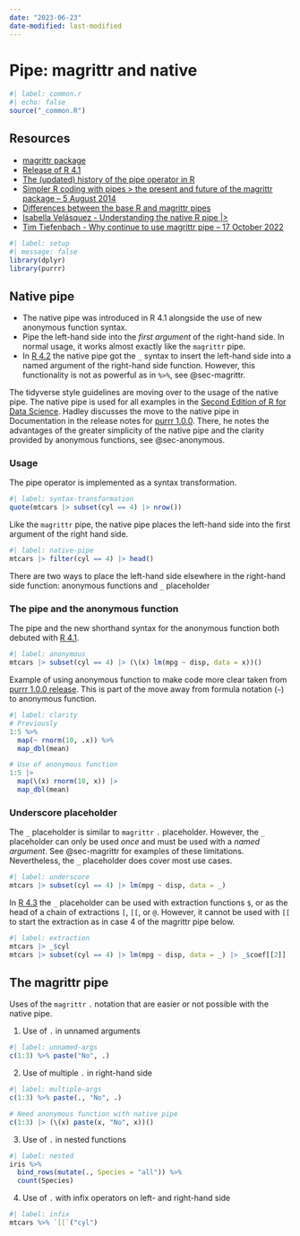 ```yaml
---
date: "2023-06-23"
date-modified: last-modified
---
```


# Pipe: magrittr and native {#sec-title}

```r
#| label: common.r
#| echo: false
source("_common.R")
```

## Resources
- [magrittr package](https://magrittr.tidyverse.org)
- [Release of R 4.1](https://stat.ethz.ch/pipermail/r-announce/2021/000670.html)
- [The (updated) history of the pipe operator in R](http://adolfoalvarez.cl/blog/2021-09-16-plumbers-chains-and-famous-painters-the-history-of-the-pipe-operator-in-r/)
- [Simpler R coding with pipes > the present and future of the magrittr package -- 5 August 2014](https://www.r-statistics.com/2014/08/simpler-r-coding-with-pipes-the-present-and-future-of-the-magrittr-package/)
- [Differences between the base R and magrittr pipes](https://www.tidyverse.org/blog/2023/04/base-vs-magrittr-pipe/)
- [Isabella Velásquez - Understanding the native R pipe |>](https://ivelasq.rbind.io/blog/understanding-the-r-pipe/)
- [Tim Tiefenbach - Why continue to use magrittr pipe -- 17 October 2022](https://threadreaderapp.com/thread/1582118234220007424.html)

```r
#| label: setup
#| message: false
library(dplyr)
library(purrr)
```

## Native pipe {#sec-native-pipe}
- The native pipe was introduced in R 4.1 alongside the use of new anonymous function syntax.
- Pipe the left-hand side into the *first argument* of the right-hand side. In normal usage, it works almost exactly like the `magrittr` pipe.
- In [R 4.2](https://stat.ethz.ch/pipermail/r-announce/2022/000683.html) the native pipe got the `_` syntax to insert the left-hand side into a named argument of the right-hand side function. However, this functionality is not as powerful as in `%>%`, see @sec-magrittr.

The tidyverse style guidelines are moving over to the usage of the native pipe. The native pipe is used for all examples in the [Second Edition of R for Data Science](https://r4ds.hadley.nz). Hadley discusses the move to the native pipe in Documentation in the release notes for [purrr 1.0.0](https://www.tidyverse.org/blog/2022/12/purrr-1-0-0/#documentation). There, he notes the advantages of the greater simplicity of the native pipe and the clarity provided by anonymous functions, see @sec-anonymous.

### Usage {#sec-usage}

The pipe operator is implemented as a syntax transformation.

```r
#| label: syntax-transformation
quote(mtcars |> subset(cyl == 4) |> nrow())
```

Like the `magrittr` pipe, the native pipe places the left-hand side into the first argument of the right hand side.

```r
#| label: native-pipe
mtcars |> filter(cyl == 4) |> head()
```

There are two ways to place the left-hand side elsewhere in the right-hand side function: anonymous functions and `_` placeholder

### The pipe and the anonymous function {#sec-anonymous}

The pipe and the new shorthand syntax for the anonymous function both debuted with [R 4.1](https://stat.ethz.ch/pipermail/r-announce/2021/000670.html).

```r
#| label: anonymous
mtcars |> subset(cyl == 4) |> (\(x) lm(mpg ~ disp, data = x))()
```

Example of using anonymous function to make code more clear taken from [purrr 1.0.0 release](https://www.tidyverse.org/blog/2022/12/purrr-1-0-0/#documentation). This is part of the move away from formula notation (`~`) to anonymous function.

```r
#| label: clarity
# Previously
1:5 %>%
  map(~ rnorm(10, .x)) %>%
  map_dbl(mean)

# Use of anonymous function
1:5 |>
  map(\(x) rnorm(10, x)) |>
  map_dbl(mean) 
```

### Underscore placeholder {#sec-underscore}

The `_` placeholder is similar to `magrittr` `.` placeholder. However, the `_` placeholder can only be used *once* and must be used with a *named argument*. See @sec-magrittr for examples of these limitations. Nevertheless, the `_` placeholder does cover most use cases.

```r
#| label: underscore
mtcars |> subset(cyl == 4) |> lm(mpg ~ disp, data = _)
```

In [R 4.3](https://stat.ethz.ch/pipermail/r-announce/2023/000691.html) the `_` placeholder can be used with extraction functions `$`, or as the head of a chain of extractions `[`, `[[`, or `@`. However, it cannot be used with `[[` to start the extraction as in case 4 of the magrittr pipe below.

```r
#| label: extraction
mtcars |> _$cyl
mtcars |> subset(cyl == 4) |> lm(mpg ~ disp, data = _) |> _$coef[[2]]
```

## The magrittr pipe {#sec-magrittr}

Uses of the `magrittr` `.` notation that are easier or not possible with the native pipe.

1. Use of `.` in unnamed arguments

```r
#| label: unnamed-args
c(1:3) %>% paste("No", .)
```

2. Use of multiple `.` in right-hand side

```r
#| label: multiple-args
c(1:3) %>% paste(., "No", .)

# Need anonymous function with native pipe
c(1:3) |> (\(x) paste(x, "No", x))()
```

3. Use of `.` in nested functions

```r
#| label: nested
iris %>% 
  bind_rows(mutate(., Species = "all")) %>% 
  count(Species)
```

4. Use of `.` with infix operators on left- and right-hand side

```r
#| label: infix
mtcars %>% `[[`("cyl")
```
